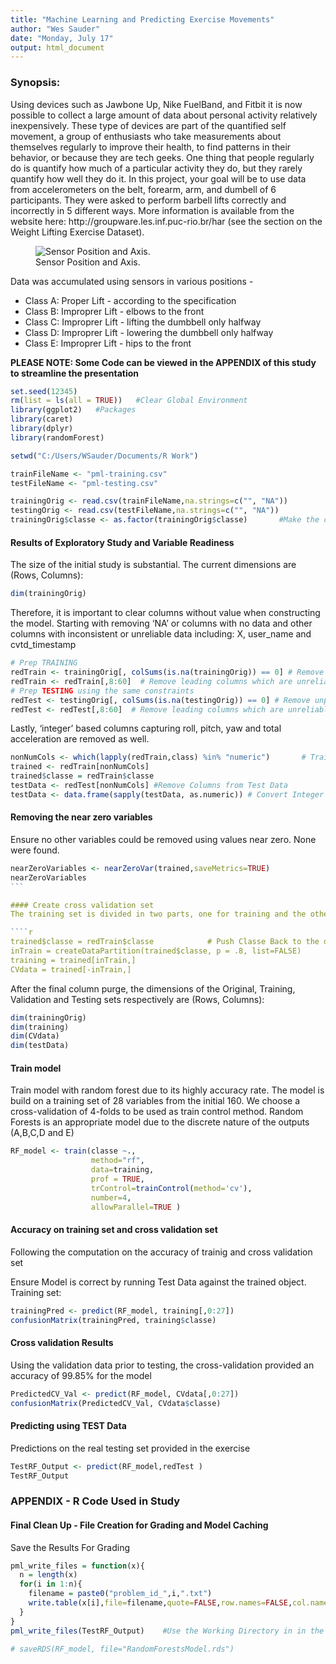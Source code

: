 ```yaml
---
title: "Machine Learning and Predicting Exercise Movements"
author: "Wes Sauder"
date: "Monday, July 17"
output: html_document
---
```


### Synopsis: 

Using devices such as Jawbone Up, Nike FuelBand, and Fitbit it is now possible to collect a large amount of data about personal activity relatively inexpensively. These type of devices are part of the quantified self movement, a group of enthusiasts who take measurements about themselves regularly to improve their health, to find patterns in their behavior, or because they are tech geeks. One thing that people regularly do is quantify how much of a particular activity they do, but they rarely quantify how well they do it. In this project, your goal will be to use data from accelerometers on the belt, forearm, arm, and dumbell of 6 participants. They were asked to perform barbell lifts correctly and incorrectly in 5 different ways. More information is available from the website here: http://groupware.les.inf.puc-rio.br/har (see the section on the Weight Lifting Exercise Dataset). 


![Sensor Position and Axis.](/Users/WSauder/Pictures/SensorData.png)


Data was accumulated using sensors in various positions -

* Class A: Proper Lift    - according to the specification 
* Class B: Improprer Lift - elbows to the front
* Class C: Improprer Lift - lifting the dumbbell only halfway 
* Class D: Improprer Lift - lowering the dumbbell only halfway
* Class E: Improprer Lift - hips to the front

**PLEASE NOTE:  Some Code can be viewed in the APPENDIX of this study to streamline the presentation**

````r
set.seed(12345)
rm(list = ls(all = TRUE))   #Clear Global Environment
library(ggplot2)   #Packages
library(caret)
library(dplyr)
library(randomForest)

setwd("C:/Users/WSauder/Documents/R Work")

trainFileName <- "pml-training.csv"
testFileName <- "pml-testing.csv"

trainingOrig <- read.csv(trainFileName,na.strings=c("", "NA"))
testingOrig <- read.csv(testFileName,na.strings=c("", "NA"))
trainingOrig$classe <- as.factor(trainingOrig$classe)       #Make the classe variable a factor
````


#### **Results of Exploratory Study and Variable Readiness**

The size of the initial study is substantial.  The current dimensions are (Rows, Columns):
````r
dim(trainingOrig)
````
Therefore, it is important to clear columns without value when constructing the model.  Starting with removing 'NA' or columns with no data and other columns with inconsistent or unreliable data including: X, user_name and cvtd_timestamp

````r
# Prep TRAINING
redTrain <- trainingOrig[, colSums(is.na(trainingOrig)) == 0] # Remove unpopulated columns (IE = NA)
redTrain <- redTrain[,8:60]  # Remove leading columns which are unreliable and/or provide no value to ML
# Prep TESTING using the same constraints
redTest <- testingOrig[, colSums(is.na(testingOrig)) == 0] # Remove unpopulated columns (IE = NA)
redTest <- redTest[,8:60]  # Remove leading columns which are unreliable and/or provide no value to ML
````

Lastly, 'integer' based columns capturing roll, pitch, yaw and total acceleration are removed as well.

````r

nonNumCols <- which(lapply(redTrain,class) %in% "numeric")       # Training and Validation Data First
trained <- redTrain[nonNumCols]
trained$classe = redTrain$classe
testData <- redTest[nonNumCols] #Remove Columns from Test Data 
testData <- data.frame(sapply(testData, as.numeric)) # Convert Integer variables to Numeric  #ensure rest of columns are converted to Numeric

````

  
#### Removing the near zero variables
Ensure no other variables could be removed using values near zero.  None were found.
````r
nearZeroVariables <- nearZeroVar(trained,saveMetrics=TRUE)
nearZeroVariables
```

#### Create cross validation set
The training set is divided in two parts, one for training and the other for cross validation

````r

trained$classe = redTrain$classe            # Push Classe Back to the dataset.
inTrain = createDataPartition(trained$classe, p = .8, list=FALSE)
training = trained[inTrain,]
CVdata = trained[-inTrain,]
````
After the final column purge, the dimensions of the Original, Training, Validation and Testing sets respectively are (Rows, Columns):
````r
dim(trainingOrig)
dim(training)
dim(CVdata)
dim(testData)
````



#### Train model
Train model with random forest due to its highly accuracy rate. The model is build on a training set of 28 variables from the initial 160. We choose a cross-validation of 4-folds to be used as train control method.  Random Forests is an appropriate model due to the discrete nature of the outputs (A,B,C,D and E)
````r

RF_model <- train(classe ~., 
                  method="rf", 
                  data=training,
                  prof = TRUE,
                  trControl=trainControl(method='cv'), 
                  number=4, 
                  allowParallel=TRUE )
````

#### Accuracy on training set and cross validation set
Following the computation on the accuracy of trainig and cross validation set

Ensure Model is correct by running Test Data against the trained object.
Training set: 
````r
trainingPred <- predict(RF_model, training[,0:27])
confusionMatrix(trainingPred, training$classe)
````


#### Cross validation Results

Using the validation data prior to testing, the cross-validation provided an accuracy of 99.85% for the model

````r
PredictedCV_Val <- predict(RF_model, CVdata[,0:27])
confusionMatrix(PredictedCV_Val, CVdata$classe)
````


#### Predicting using TEST Data
Predictions on the real testing set provided in the exercise
````r

TestRF_Output <- predict(RF_model,redTest )
TestRF_Output
````

\newpage

### APPENDIX - R Code Used in Study


#### **Final Clean Up - File Creation for Grading and Model Caching**
Save the Results For Grading
````r
pml_write_files = function(x){
  n = length(x)
  for(i in 1:n){
    filename = paste0("problem_id_",i,".txt")
    write.table(x[i],file=filename,quote=FALSE,row.names=FALSE,col.names=FALSE)
  }
}
pml_write_files(TestRF_Output)    #Use the Working Directory in in the initial setup.

# saveRDS(RF_model, file="RandomForestsModel.rds")

````
